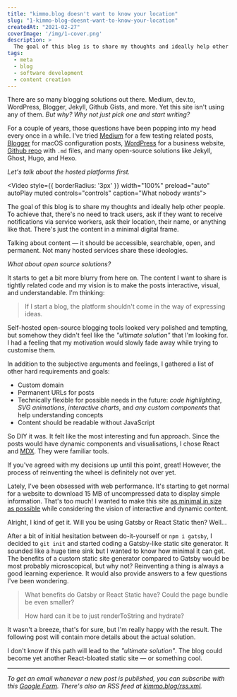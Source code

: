 ```yaml
---
title: "kimmo.blog doesn't want to know your location"
slug: "1-kimmo-blog-doesnt-want-to-know-your-location"
createdAt: "2021-02-27"
coverImage: '/img/1-cover.png'
description: >
  The goal of this blog is to share my thoughts and ideally help other people.
tags:
  - meta
  - blog
  - software development
  - content creation
---
```


There are so many blogging solutions out there. Medium, dev.to, WordPress, Blogger, Jekyll, Github Gists, and more. Yet this site isn't using any of them. *But why? Why not just pick one and start writing?*

For a couple of years, those questions have been popping into my head every once in a while. I've tried [Medium](https://medium.com/@kimmobrunfeldt/introduction-to-sauce-labs-3ad082fc7dd5) for a few testing related posts, [Blogger](http://scouringmacbook.blogspot.com/2012/10/setting-everything.html) for macOS configuration posts, [WordPress](https://alvarcarto.com/) for a business website, [Github repo](https://github.com/kimmobrunfeldt/howto-everything) with `.md` files, and many open-source solutions like Jekyll, Ghost, Hugo, and Hexo.

_Let's talk about the hosted platforms first._

<Video style={{ borderRadius: '3px' }} width="100%" preload="auto" autoPlay muted controls="controls" caption="What nobody wants">
  <source src="/video/1-notifications.mp4" type="video/mp4"/>
</Video>

The goal of this blog is to share my thoughts and ideally help other people. To achieve that, there's no need to track users, ask if they want to receive notifications via service workers, ask their location, their name, or anything like that. There's just the content in a minimal digital frame.

Talking about content — it should be accessible, searchable, open, and permanent. Not many hosted services share these ideologies.

_What about open source solutions?_

It starts to get a bit more blurry from here on. The content I want to share is tightly related code and my vision is to make the posts interactive, visual, and understandable. I'm thinking:

> If I start a blog, the platform shouldn't come in the way of expressing ideas.

Self-hosted open-source blogging tools looked very polished and tempting, but somehow they didn't feel like the _"ultimate solution"_ that I'm looking for. I had a feeling that my motivation would slowly fade away while trying to customise them.

In addition to the subjective arguments and feelings, I gathered a list of other hard requirements and goals:

* Custom domain
* Permanent URLs for posts
* Technically flexible for possible needs in the future: *code highlighting*, *SVG animations*, *interactive charts*, and *any custom components* that help understanding concepts
* Content should be readable without JavaScript

So DIY it was. It felt like the most interesting and fun approach. Since the posts would have dynamic components and visualisations, I chose React and [MDX](https://mdxjs.com/). They were familiar tools.

If you've agreed with my decisions up until this point, great! However, the process of reinventing the wheel is definitely not over yet.

Lately, I've been obsessed with web performance. It's starting to get normal for a website to download 15 MB of uncompressed data to display simple information. That's too much! I wanted to make this site [as minimal in size as possible](/perf/) while considering the vision of interactive and dynamic content.

<ChatDiscussion>
  <ChatMessage from="them">
    Alright, I kind of get it. Will you be using Gatsby or React Static then?
  </ChatMessage>
  <ChatMessage from="me">
    Well...
  </ChatMessage>
</ChatDiscussion>

After a bit of initial hesitation between do-it-yourself or `npm i gatsby`, I decided to `git init` and started coding a Gatsby-like static site generator. It sounded like a huge time sink but I wanted to know how minimal it can get. The benefits of a custom static site generator compared to Gatsby would be most probably microscopical, but why not? Reinventing a thing is always a good learning experience. It would also provide answers to a few questions I've been wondering.

> What benefits do Gatsby or React Static have?
> Could the page bundle be even smaller?
>
> How hard can it be to just renderToString and hydrate?

It wasn't a breeze, that's for sure, but I'm really happy with the result. The following post will contain more details about the actual solution.

I don't know if this path will lead to the _"ultimate solution"_. The blog could become yet another React-bloated static site — or something cool.

<hr/>

*To get an email whenever a new post is published, you can subscribe with this [Google Form](https://docs.google.com/forms/d/e/1FAIpQLSeqxCof8DcwK_DYCNyNmJfDj-bWG8tuxyEiAiuTQLdL6h4bpg/viewform?usp=sf_link). There's also an RSS feed at [kimmo.blog/rss.xml](https://kimmo.blog/rss.xml).*
